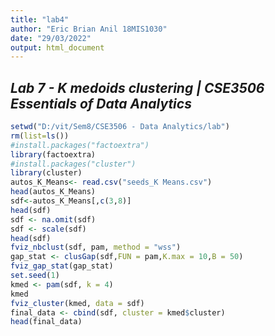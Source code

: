 ---
title: "lab4"
author: "Eric Brian Anil 18MIS1030"
date: "29/03/2022"
output: html_document
---

## ***Lab 7 - K medoids clustering | CSE3506 Essentials of Data Analytics ***

```{r, echo=TRUE}
setwd("D:/vit/Sem8/CSE3506 - Data Analytics/lab")
rm(list=ls())
#install.packages("factoextra")
library(factoextra)
#install.packages("cluster")
library(cluster)
autos_K_Means<- read.csv("seeds_K Means.csv")
head(autos_K_Means)
sdf<-autos_K_Means[,c(3,8)]
head(sdf)
sdf <- na.omit(sdf)
sdf <- scale(sdf)
head(sdf)
fviz_nbclust(sdf, pam, method = "wss")
gap_stat <- clusGap(sdf,FUN = pam,K.max = 10,B = 50)
fviz_gap_stat(gap_stat)
set.seed(1)
kmed <- pam(sdf, k = 4)
kmed
fviz_cluster(kmed, data = sdf)
final_data <- cbind(sdf, cluster = kmed$cluster)
head(final_data)
```

